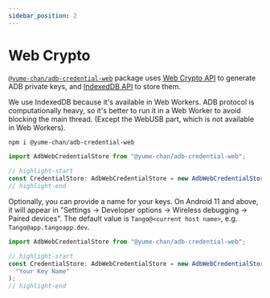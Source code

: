 ```yaml
---
sidebar_position: 2
---
```


# Web Crypto


[`@yume-chan/adb-credential-web`](https://www.npmjs.com/package/@yume-chan/adb-credential-web) package uses [Web Crypto API](https://developer.mozilla.org/en-US/docs/Web/API/Web_Crypto_API) to generate ADB private keys, and [IndexedDB API](https://developer.mozilla.org/en-US/docs/Web/API/IndexedDB_API) to store them.

<CanIUse feature="cryptography" />

We use IndexedDB because it's available in Web Workers. ADB protocol is computationally heavy, so it's better to run it in a Web Worker to avoid blocking the main thread. (Except the WebUSB part, which is not available in Web Workers).

```sh npm2yarn
npm i @yume-chan/adb-credential-web
```

```ts transpile
import AdbWebCredentialStore from "@yume-chan/adb-credential-web";

// highlight-start
const CredentialStore: AdbWebCredentialStore = new AdbWebCredentialStore();
// highlight-end
```

Optionally, you can provide a name for your keys. On Android 11 and above, it will appear in "Settings -> Developer options -> Wireless debugging -> Paired devices". The default value is `Tango@<current host name>`, e.g. `Tango@app.tangoapp.dev`.

```ts transpile
import AdbWebCredentialStore from "@yume-chan/adb-credential-web";

// highlight-start
const CredentialStore: AdbWebCredentialStore = new AdbWebCredentialStore(
  "Your Key Name"
);
// highlight-end
```
